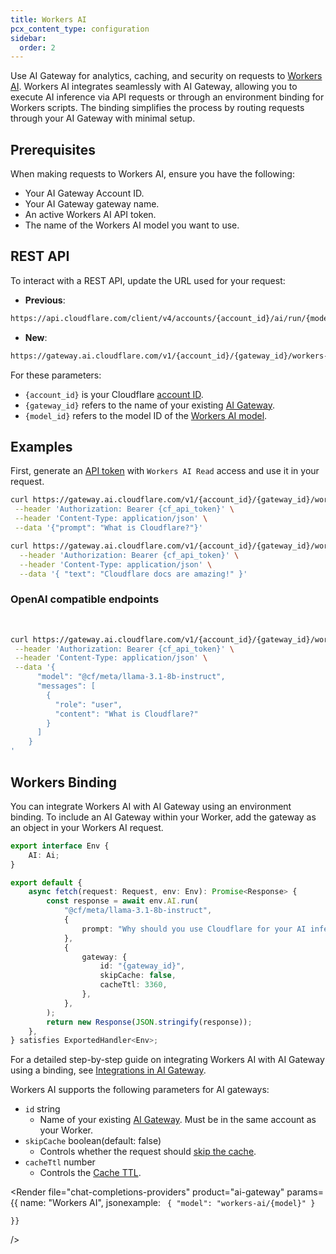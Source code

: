 ```yaml
---
title: Workers AI
pcx_content_type: configuration
sidebar:
  order: 2
---
```



Use AI Gateway for analytics, caching, and security on requests to [Workers AI](/workers-ai/). Workers AI integrates seamlessly with AI Gateway, allowing you to execute AI inference via API requests or through an environment binding for Workers scripts. The binding simplifies the process by routing requests through your AI Gateway with minimal setup.

## Prerequisites

When making requests to Workers AI, ensure you have the following:

- Your AI Gateway Account ID.
- Your AI Gateway gateway name.
- An active Workers AI API token.
- The name of the Workers AI model you want to use.

## REST API

To interact with a REST API, update the URL used for your request:

- **Previous**:

```txt
https://api.cloudflare.com/client/v4/accounts/{account_id}/ai/run/{model_id}
```

- **New**:

```txt
https://gateway.ai.cloudflare.com/v1/{account_id}/{gateway_id}/workers-ai/{model_id}
```

For these parameters:

- `{account_id}` is your Cloudflare [account ID](/workers-ai/get-started/rest-api/#1-get-api-token-and-account-id).
- `{gateway_id}` refers to the name of your existing [AI Gateway](/ai-gateway/get-started/#create-gateway).
- `{model_id}` refers to the model ID of the [Workers AI model](/workers-ai/models/).

## Examples

First, generate an [API token](/fundamentals/api/get-started/create-token/) with `Workers AI Read` access and use it in your request.

```bash title="Request to Workers AI llama model"
curl https://gateway.ai.cloudflare.com/v1/{account_id}/{gateway_id}/workers-ai/@cf/meta/llama-3.1-8b-instruct \
 --header 'Authorization: Bearer {cf_api_token}' \
 --header 'Content-Type: application/json' \
 --data '{"prompt": "What is Cloudflare?"}'
```

```bash title="Request to Workers AI text classification model"
curl https://gateway.ai.cloudflare.com/v1/{account_id}/{gateway_id}/workers-ai/@cf/huggingface/distilbert-sst-2-int8 \
  --header 'Authorization: Bearer {cf_api_token}' \
  --header 'Content-Type: application/json' \
  --data '{ "text": "Cloudflare docs are amazing!" }'
```

### OpenAI compatible endpoints

<Render file="openai-compatibility" product="workers-ai" /> <br />

```bash title="Request to OpenAI compatible endpoint"
curl https://gateway.ai.cloudflare.com/v1/{account_id}/{gateway_id}/workers-ai/v1/chat/completions \
 --header 'Authorization: Bearer {cf_api_token}' \
 --header 'Content-Type: application/json' \
 --data '{
      "model": "@cf/meta/llama-3.1-8b-instruct",
      "messages": [
        {
          "role": "user",
          "content": "What is Cloudflare?"
        }
      ]
    }
'
```

## Workers Binding

You can integrate Workers AI with AI Gateway using an environment binding. To include an AI Gateway within your Worker, add the gateway as an object in your Workers AI request.

```ts
export interface Env {
	AI: Ai;
}

export default {
	async fetch(request: Request, env: Env): Promise<Response> {
		const response = await env.AI.run(
			"@cf/meta/llama-3.1-8b-instruct",
			{
				prompt: "Why should you use Cloudflare for your AI inference?",
			},
			{
				gateway: {
					id: "{gateway_id}",
					skipCache: false,
					cacheTtl: 3360,
				},
			},
		);
		return new Response(JSON.stringify(response));
	},
} satisfies ExportedHandler<Env>;
```

For a detailed step-by-step guide on integrating Workers AI with AI Gateway using a binding, see [Integrations in AI Gateway](/ai-gateway/integrations/aig-workers-ai-binding/).

Workers AI supports the following parameters for AI gateways:

- `id` string
  - Name of your existing [AI Gateway](/ai-gateway/get-started/#create-gateway). Must be in the same account as your Worker.
- `skipCache` boolean(default: false)
  - Controls whether the request should [skip the cache](/ai-gateway/configuration/caching/#skip-cache-cf-aig-skip-cache).
- `cacheTtl` number
  - Controls the [Cache TTL](/ai-gateway/configuration/caching/#cache-ttl-cf-aig-cache-ttl).

<Render
	file="chat-completions-providers"
	product="ai-gateway"
	params={{
		name: "Workers AI",
		jsonexample: `
{
	"model": "workers-ai/{model}"
}`

    }}

/>
